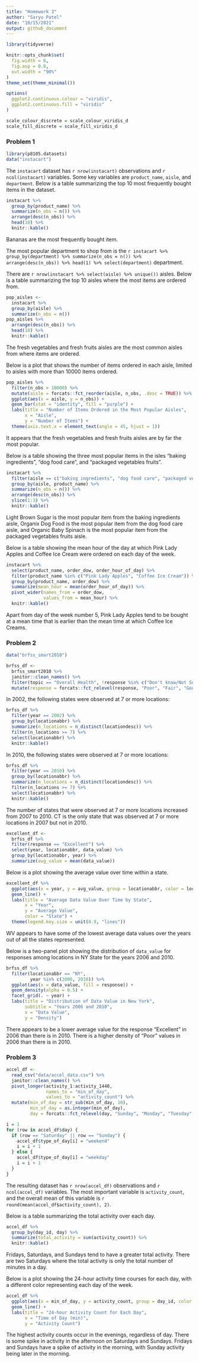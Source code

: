 ```yaml
---
title: "Homework 3"
author: "Saryu Patel"
date: "10/15/2021"
output: github_document
---
```


```r
library(tidyverse)

knitr::opts_chunk$set(
  fig.width = 6,
  fig.asp = 0.6,
  out.width = "90%"
)
theme_set(theme_minimal())

options(
  ggplot2.continuous.colour = "viridis",
  ggplot2.continuous.fill = "viridis"
)

scale_colour_discrete = scale_colour_viridis_d
scale_fill_discrete = scale_fill_viridis_d
```

### Problem 1

```r
library(p8105.datasets)
data("instacart")
```

The `instacart` dataset has `r nrow(instacart)` observations and `r ncol(instacart)` variables. Some key variables are `product_name`, `aisle`, and `department`. Below is a table summarizing the top 10 most frequently bought items in the dataset. 

```r
instacart %>% 
  group_by(product_name) %>% 
  summarize(n_obs = n()) %>% 
  arrange(desc(n_obs)) %>% 
  head(10) %>% 
  knitr::kable()
```

Bananas are the most frequently bought item.

The most popular department to shop from is the `r instacart %>% group_by(department) %>% summarize(n_obs = n()) %>% arrange(desc(n_obs)) %>% head(1) %>% select(department)` department.

There are `r nrow(instacart %>% select(aisle) %>% unique())` aisles. Below is a table summarizing the top 10 aisles where the most items are ordered from.

```r
pop_aisles <- 
  instacart %>% 
  group_by(aisle) %>% 
  summarize(n_obs = n()) 
pop_aisles %>% 
  arrange(desc(n_obs)) %>% 
  head(10) %>% 
  knitr::kable()
```

The fresh vegetables and fresh fruits aisles are the most common aisles from where items are ordered. 

Below is a plot that shows the number of items ordered in each aisle, limited to aisles with more than 10000 items ordered. 

```r
pop_aisles %>% 
  filter(n_obs > 10000) %>% 
  mutate(aisle = forcats::fct_reorder(aisle, n_obs, .desc = TRUE)) %>% 
  ggplot(aes(x = aisle, y = n_obs)) +
  geom_bar(stat = "identity", fill = "purple") +
  labs(title = "Number of Items Ordered in the Most Popular Aisles",
       x = "Aisle",
       y = "Number of Items") +
  theme(axis.text.x = element_text(angle = 45, hjust = 1))
```

It appears that the fresh vegetables and fresh fruits aisles are by far the most popular.

Below is a table showing the three most popular items in the isles "baking ingredients", "dog food care", and "packaged vegetables fruits".

```r
instacart %>% 
  filter(aisle == c("baking ingredients", "dog food care", "packaged vegetables fruits")) %>% 
  group_by(aisle, product_name) %>% 
  summarize(n_obs = n()) %>% 
  arrange(desc(n_obs)) %>% 
  slice(1:3) %>% 
  knitr::kable()
```

Light Brown Sugar is the most popular item from the baking ingredients aisle, Organix Dog Food is the most popular item from the dog food care aisle, and Organic Baby Spinach is the most popular item from the packaged vegetables fruits aisle.

Below is a table showing the mean hour of the day at which Pink Lady Apples and Coffee Ice Cream were ordered on each day of the week.

```r
instacart %>% 
  select(product_name, order_dow, order_hour_of_day) %>% 
  filter(product_name %in% c("Pink Lady Apples", "Coffee Ice Cream")) %>% 
  group_by(product_name, order_dow) %>% 
  summarize(mean_hour = mean(order_hour_of_day)) %>% 
  pivot_wider(names_from = order_dow,
              values_from = mean_hour) %>% 
  knitr::kable()
```

Apart from day of the week number 5, Pink Lady Apples tend to be bought at a mean time that is earlier than the mean time at which Coffee Ice Creams.

### Problem 2

```r
data("brfss_smart2010")
```

```r
brfss_df <- 
  brfss_smart2010 %>% 
  janitor::clean_names() %>% 
  filter(topic == "Overall Health", !response %in% c("Don't know/Not Sure", "Refused")) %>% 
  mutate(response = forcats::fct_relevel(response, "Poor", "Fair", "Good", "Very good", "Excellent"))
```

In 2002, the following states were observed at 7 or more locations:

```r
brfss_df %>% 
  filter(year == 2002) %>% 
  group_by(locationabbr) %>% 
  summarize(n_locations = n_distinct(locationdesc)) %>% 
  filter(n_locations >= 7) %>% 
  select(locationabbr) %>% 
  knitr::kable()
```

In 2010, the following states were observed at 7 or more locations:

```r
brfss_df %>% 
  filter(year == 2010) %>% 
  group_by(locationabbr) %>% 
  summarize(n_locations = n_distinct(locationdesc)) %>% 
  filter(n_locations >= 7) %>% 
  select(locationabbr) %>% 
  knitr::kable()
```

The number of states that were observed at 7 or more locations increased from 2007 to 2010. CT is the only state that was observed at 7 or more locations in 2007 but not in 2010. 

```r
excellent_df <- 
  brfss_df %>% 
  filter(response == "Excellent") %>% 
  select(year, locationabbr, data_value) %>% 
  group_by(locationabbr, year) %>% 
  summarize(avg_value = mean(data_value))
```

Below is a plot showing the average value over time within a state.

```r
excellent_df %>% 
  ggplot(aes(x = year, y = avg_value, group = locationabbr, color = locationabbr)) +
  geom_line() +
  labs(title = "Average Data Value Over Time by State",
       x = "Year",
       y = "Average Value",
       color = "State") +
  theme(legend.key.size = unit(0.9, "lines"))
```

WV appears to have some of the lowest average data values over the years out of all the states represented.

Below is a two-panel plot showing the distribution of `data_value` for responses among locations in NY State for the years 2006 and 2010.

```r
brfss_df %>% 
  filter(locationabbr == "NY",
         year %in% c(2006, 2010)) %>% 
  ggplot(aes(x = data_value, fill = response)) +
  geom_density(alpha = 0.5) +
  facet_grid(. ~ year) +
  labs(title = "Distribution of Data Value in New York",
       subtitle = "Years 2006 and 2010",
       x = "Data Value",
       y = "Density")
```

There appears to be a lower average value for the response "Excellent" in 2006 than there is in 2010. There is a higher density of "Poor" values in 2006 than there is in 2010. 

### Problem 3

```r
accel_df <- 
  read_csv("data/accel_data.csv") %>% 
  janitor::clean_names() %>% 
  pivot_longer(activity_1:activity_1440, 
               names_to = "min_of_day",
               values_to = "activity_count") %>% 
  mutate(min_of_day = str_sub(min_of_day, 10),
         min_of_day = as.integer(min_of_day),
         day = forcats::fct_relevel(day, "Sunday", "Monday", "Tuesday", "Wednesday", "Thursday", "Friday", "Saturday"))

i = 1
for (row in accel_df$day) {
  if (row == "Saturday" || row == "Sunday") {
    accel_df$type_of_day[i] = "weekend"
    i = i + 1
  } else {
    accel_df$type_of_day[i] = "weekday"
    i = i + 1
  }
}
```

The resulting dataset has `r nrow(accel_df)` observations and `r ncol(accel_df)` variables. The most important variable is `activity_count`, and the overall mean of this variable is `r round(mean(accel_df$activity_count), 2)`. 

Below is a table summarizing the total activity over each day. 

```r
accel_df %>% 
  group_by(day_id, day) %>% 
  summarize(total_activity = sum(activity_count)) %>% 
  knitr::kable()
```

Fridays, Saturdays, and Sundays tend to have a greater total activity. There are two Saturdays where the total activity is only the total number of minutes in a day. 

Below is a plot showing the 24-hour activity time courses for each day, with a different color representing each day of the week.

```r
accel_df %>% 
  ggplot(aes(x = min_of_day, y = activity_count, group = day_id, color = day)) +
  geom_line() +
  labs(title = "24-hour Activity Count for Each Day",
       x = "Time of Day (min)",
       y = "Activity Count")
```

The highest activity counts occur in the evenings, regardless of day. There is some spike in activity in the afternoon on Saturdays and Sundays. Fridays and Sundays have a spike of activity in the morning, with Sunday activity being later in the morning.